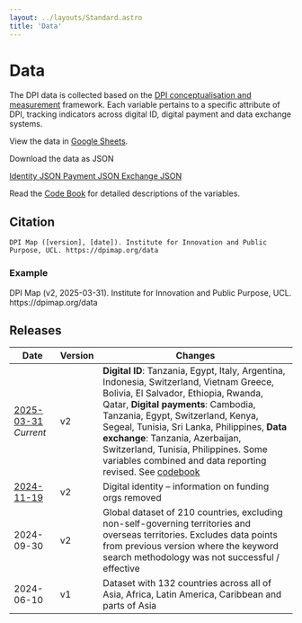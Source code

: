 ```yaml
---
layout: ../layouts/Standard.astro
title: 'Data'
---
```



# Data

The DPI data is collected based on the [DPI conceptualisation and measurement](/methodology) framework. Each variable pertains to a specific attribute of DPI, tracking indicators across digital ID, digital payment and data exchange systems.


View the data in <a class="underline text-blue-500" href="https://docs.google.com/spreadsheets/d/15WRbF7g7MgL9dxKJ_7RJgUckNFx3Ebhs-j13AzEXFGw/edit?gid=1403655500#gid=1403655500">Google Sheets</a>.

Download the data as JSON

<div class="grid grid-cols-1 sm:grid-cols-3 gap-2">
  <a href="/data/2025-03-31/2025-03-31-identity.json" class="button-blue"><IdentityIcon class='inline-block mr-2' /> Identity JSON </a>
  <a href="/data/2025-03-31/2025-03-31-payment.json" class="button-blue"><PayIcon class='inline-block mr-2' /> Payment JSON </a>
  <a href="/data/2025-03-31/2025-03-31-exchange.json" class="button-blue"><DataIcon class='inline-block mr-2' /> Exchange JSON </a>
</div>



Read the [Code Book](https://docs.google.com/spreadsheets/d/1JbpmZ1ap235wVCTcnA1dE5ghCWEzdFJXxyZz1FTRupk/edit?gid=201000496#gid=201000496) for detailed descriptions of the variables.


## Citation

```
DPI Map ([version], [date]). Institute for Innovation and Public Purpose, UCL. https://dpimap.org/data
```

### Example

<span class="text-sm">
DPI Map (v2, 2025-03-31). Institute for Innovation and Public Purpose, UCL. https://dpimap.org/data
</span>


## Releases

<div class="release-table">

| Date           | Version | Changes                                   |
|----------------|---------|-------------------------------------------|
| [2025-03-31] _Current_   | v2     | **Digital ID**: Tanzania, Egypt, Italy, Argentina, Indonesia, Switzerland, Vietnam Greece, Bolivia, El Salvador, Ethiopia, Rwanda, Qatar, **Digital payments**: Cambodia, Tanzania, Egypt, Switzerland, Kenya, Segeal, Tunisia, Sri Lanka, Philippines, **Data exchange**: Tanzania, Azerbaijan, Switzerland, Tunisia, Philippines. Some variables combined and data reporting revised. See [codebook](https://docs.google.com/spreadsheets/d/1JbpmZ1ap235wVCTcnA1dE5ghCWEzdFJXxyZz1FTRupk/edit?gid=201000496#gid=201000496) |
| [2024-11-19]   | v2      | Digital identity – information on funding orgs removed |
| 2024-09-30     | v2      | Global dataset of 210 countries, excluding non-self-governing territories and overseas territories. Excludes data points from previous version where the keyword search methodology was not successful / effective |
| 2024-06-10 | v1 | Dataset with 132 countries across all of Asia, Africa, Latin America, Caribbean and parts of Asia

</div>


[2025-03-31]: https://docs.google.com/spreadsheets/d/15WRbF7g7MgL9dxKJ_7RJgUckNFx3Ebhs-j13AzEXFGw/edit?gid=1403655500#gid=1403655500

[2024-11-19]: https://docs.google.com/spreadsheets/d/1PSGB9QXLAHSBJczbim0vUaO2wZb8xAJ8RBaZAvNRlc4/edit?gid=1403655500#gid=1403655500